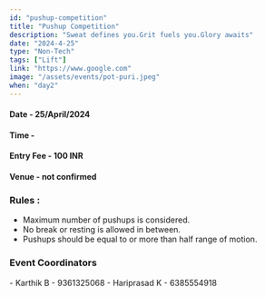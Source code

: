 ```yaml
---
id: "pushup-competition"
title: "Pushup Competition"
description: "Sweat defines you.Grit fuels you.Glory awaits"
date: "2024-4-25"
type: "Non-Tech" 
tags: ["Lift"]
link: "https://www.google.com"
image: "/assets/events/pot-puri.jpeg"
when: "day2"
---
```


<h4>Date - 25/April/2024</h4>
<h4>Time - </h4>
<h4>Entry Fee - 100 INR </h4>
<h4>Venue - not confirmed</h4>
<h3>Rules :</h3>

- Maximum number of pushups is considered.
- No break or resting is allowed in between.
- Pushups should be equal to or more than half range of motion.

<h3>Event Coordinators</h3>
- Karthik B - 9361325068  
- Hariprasad K - 6385554918